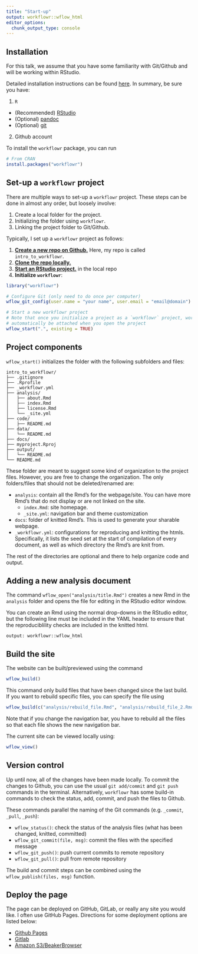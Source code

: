 ```yaml
---
title: "Start-up"
output: workflowr::wflow_html
editor_options:
  chunk_output_type: console
---
```


## Installation

For this talk, we assume that you have some familiarity with Git/Github and will be working within RStudio. 

Detailed installation instructions can be found [here](https://github.com/jdblischak/workflowr). In summary, be sure you have:

1. `R`
  + (Recommended) [RStudio](https://www.rstudio.com/products/rstudio/download/)
  + (Optional) [pandoc](https://rmarkdown.rstudio.com/docs/articles/pandoc.html)
  + (Optional) [git](https://git-scm.com/)
2. Github account

To install the `workflowr` package, you can run

```r
# From CRAN
install.packages("workflowr")
```

## Set-up a `workflowr` project

There are multiple ways to set-up a `workflowr` project. These steps can be done in almost any order, but loosely involve:

1. Create a local folder for the project. 
2. Initializing the folder using `workflowr`.
3. Linking the project folder to Git/Github. 

Typically, I set up a `workflowr` project as follows:

1. [**Create a new repo on Github.**](https://docs.github.com/en/free-pro-team@latest/github/getting-started-with-github/create-a-repo) Here, my repo is called `intro_to_workflowr`. 
2. [**Clone the repo locally.**](https://docs.github.com/en/free-pro-team@latest/github/creating-cloning-and-archiving-repositories/cloning-a-repository)
3. [**Start an RStudio project.**](https://support.rstudio.com/hc/en-us/articles/200526207-Using-Projects) in the local repo
4. **Initialize `workflowr`**:

```r
library("workflowr")

# Configure Git (only need to do once per computer)
wflow_git_config(user.name = "your name", user.email = "email@domain")

# Start a new workflowr project
# Note that once you initialize a project as a `workflowr` project, workflowr will 
# automatically be attached when you open the project
wflow_start(".", existing = TRUE)
```

## Project components

`wflow_start()` initializes the folder with the following subfolders and files:

```
intro_to_workflowr/
├── .gitignore
├── .Rprofile
├── _workflowr.yml
├── analysis/
│   ├── about.Rmd
│   ├── index.Rmd
│   ├── license.Rmd
│   └── _site.yml
├── code/
│   ├── README.md
├── data/
│   └── README.md
├── docs/
├── myproject.Rproj
├── output/
│   └── README.md
└── README.md
```

These folder are meant to suggest some kind of organization to the project files. However, you are free to change the organization. The only folders/files that should not be deleted/renamed are:

* `analysis`: contain all the Rmd's for the webpage/site. You can have more Rmd's that do not display or are not linked on the site. 
  + `index.Rmd`: site homepage. 
  + `_site.yml`: navigation bar and theme customization
* `docs`: folder of knitted Rmd's. This is used to generate your sharable webpage. 
* `_workflowr.yml`: configurations for reproducing and knitting the htmls. Specifically, it lists the seed set at the start of compilation of every document, as well as which directory the Rmd's are knit from. 

The rest of the directories are optional and there to help organize code and output. 

## Adding a new analysis document

The command `wflow_open("analysis/title.Rmd")` creates a new Rmd in the `analysis` folder and opens the file for editing in the RStudio editor window. 

You can create an Rmd using the normal drop-downs in the RStudio editor, but the following line must be included in the YAML header to ensure that the reproduciblility checks are included in the knitted html. 

```
output: workflowr::wflow_html
```

## Build the site

The website can be built/previewed using the command

```r
wflow_build()
```

This command only build files that have been changed since the last build. If you want to rebuild specific files, you can specify the file using

```r
wflow_build(c("analysis/rebuild_file.Rmd", "analysis/rebuild_file_2.Rmd"))
```

Note that if you change the navigation bar, you have to rebuild all the files so that each file shows the new navigation bar.  

The current site can be viewed locally using:

```r
wflow_view()
```

## Version control

Up until now, all of the changes have been made locally. To commit the changes to Github, you can use the usual `git add/commit` and `git push` commands in the terminal. Alternatively, `workflowr` has some build-in commands to check the status, add, commit, and push the files to Github. 

These commands parallel the naming of the Git commands (e.g. `_commit`, `_pull`, `_push`):

* `wflow_status()`: check the status of the analysis files (what has been changed, knitted, committed)
* `wflow_git_commit(file, msg)`: commit the files with the specified message
* `wflow_git_push()`: push current commits to remote repository
* `wflow_git_pull()`: pull from remote repository

The build and commit steps can be combined using the `wflow_publish(files, msg)` function. 

## Deploy the page

The page can be deployed on GitHub, GitLab, or really any site you would like. I often use GitHub Pages. Directions for some deployment options are listed below:

* [Github Pages](https://docs.github.com/en/free-pro-team@latest/github/working-with-github-pages/configuring-a-publishing-source-for-your-github-pages-site)
* [Gitlab](https://jdblischak.github.io/workflowr/articles/wflow-06-gitlab.html)
* [Amazon S3/BeakerBrowser](https://jdblischak.github.io/workflowr/articles/wflow-08-deploy.html)
